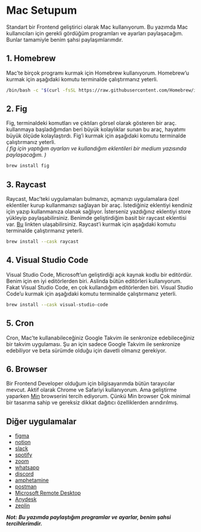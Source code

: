 # Mac Setupum

Standart bir Frontend geliştirici olarak
Mac kullanıyorum. Bu yazımda Mac
kullanıcıları için gerekli gördüğüm programları
ve ayarları paylaşacağım. Bunlar tamamiyle benim şahsi paylaşımlarımdır.

## 1. Homebrew

Mac’te birçok programı kurmak için Homebrew kullanıyorum.
Homebrew’u kurmak için aşağıdaki komutu terminalde çalıştırmanız yeterli.

```bash
/bin/bash -c "$(curl -fsSL https://raw.githubusercontent.com/Homebrew/install/HEAD/install.sh)"
```

## 2. Fig

Fig, terminaldeki komutları ve çıktıları görsel olarak gösteren bir araç.
kullanmaya başladığımdan beri büyük kolaylıklar sunan bu araç, hayatımı büyük
ölçüde kolaylaştırdı. Fig’i kurmak için aşağıdaki komutu terminalde çalıştırmanız yeterli. <br />
_( fig için yaptığım ayarları ve kullandığım eklentileri bir medium yazısında paylaşacağım. )_

```bash
brew install fig
```

## 3. Raycast

Raycast, Mac’teki uygulamaları bulmanızı, açmanızı uygulamalara özel eklentiler kurup
kullanmanızı sağlayan bir araç. İstediğiniz eklentiyi kendiniz için yazıp kullanmanıza
olanak sağlıyor. İsterseniz yazdığınız eklentiyi store yükleyip paylaşabilirsiniz.
Benimde geliştirdiğim basit bir raycast eklentisi var. [Bu](https://www.raycast.com/denizyoldas/tc-no-generator)
linkten ulaşabilirsiniz. Raycast’i kurmak için aşağıdaki komutu terminalde çalıştırmanız yeterli.

```bash
brew install --cask raycast
```

## 4. Visual Studio Code

Visual Studio Code, Microsoft’un geliştirdiği açık kaynak kodlu bir editördür.
Benim için en iyi editörlerden biri. Aslinda bütün editörleri kullanıyorum.
Fakat Visual Studio Code, en çok kullandığım editörlerden biri.
Visual Studio Code’u kurmak için aşağıdaki komutu terminalde çalıştırmanız yeterli.

```bash
brew install --cask visual-studio-code
```

## 5. Cron

Cron, Mac’te kullanabileceğiniz Google Takvim ile senkronize edebileceğiniz bir
takvim uygulaması. Şu an için sadece Google Takvim ile senkronize edebiliyor ve
beta sürümde olduğu için davetli olmanız gerekiyor.

## 6. Browser

Bir Frontend Developer olduğum için bilgisayarımda bütün tarayıcılar mevcut.
Aktif olarak Chrome ve Safariyi kullanıyorum. Ama geliştirme yaparken
[Min](https://minbrowser.org/) browserini tercih ediyorum. Çünkü Min browser
Çok minimal bir tasarıma sahip ve gereksiz dikkat dağıtıcı özelliklerden arındırılmış.

## Diğer uygulamalar

- [figma](https://www.figma.com/)
- [notion](https://www.notion.so/)
- [slack](https://slack.com/)
- [spotify](https://www.spotify.com/)
- [zoom](https://zoom.us/)
- [whatsapp](https://www.whatsapp.com/)
- [discord](https://discord.com/)
- [amphetamine](https://apps.apple.com/us/app/amphetamine/id937984704?mt=12)
- [postman](https://www.postman.com/)
- [Microsoft Remote Desktop](https://apps.apple.com/us/app/microsoft-remote-desktop/id1295203466?mt=12)
- [Anydesk](https://anydesk.com/en)
- [zeplin](https://zeplin.io/)

_**Not:**_
_**Bu yazımda paylaştığım programlar ve ayarlar, benim şahsi tercihlerimdir.**_
